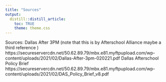 ```yaml
---
title: "Sources"
output:
  distill::distill_article:
    toc: TRUE
    theme: theme.css
---
```


Sources: 
Dallas After 3PM (note that this is by Afterschool Alliance maybe a third reference )
https://secureservercdn.net/50.62.89.79/mbx.e81.myftpupload.com/wp-content/uploads/2021/02/Dallas-After-3pm-020221.pdf
Dallas Afterschool Policy Brief 
https://secureservercdn.net/50.62.89.79/mbx.e81.myftpupload.com/wp-content/uploads/2021/02/DAS_Policy_Brief_v8.pdf
